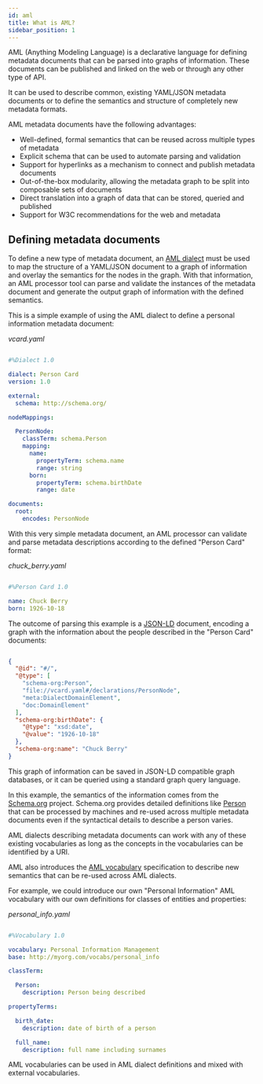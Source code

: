 ```yaml
---
id: aml
title: What is AML?
sidebar_position: 1
---
```


AML (Anything Modeling Language) is a declarative language for defining metadata documents that can be parsed into graphs of information. These documents can be published and linked on the web or through any other type of API.

It can be used to describe common, existing YAML/JSON metadata documents or to define the semantics and structure of completely new metadata formats.

AML metadata documents have the following advantages:

-   Well-defined, formal semantics that can be reused across multiple types of metadata
-   Explicit schema that can be used to automate parsing and validation
-   Support for hyperlinks as a mechanism to connect and publish metadata documents
-   Out-of-the-box modularity, allowing the metadata graph to be split into composable sets of documents
-   Direct translation into a graph of data that can be stored, queried and published
-   Support for W3C recommendations for the web and metadata

## Defining metadata documents

To define a new type of metadata document, an [AML dialect](https://aml-org.github.io/aml-spec/dialects/) must be used to map the structure of a YAML/JSON document to a graph of information and overlay the semantics for the nodes in the graph.
With that information, an AML processor tool can parse and validate the instances of the metadata document and generate the output graph of information with the defined semantics.

This is a simple example of using the AML dialect to define a personal information metadata document:

_vcard.yaml_

```yaml

#%Dialect 1.0

dialect: Person Card
version: 1.0

external:
  schema: http://schema.org/

nodeMappings:

  PersonNode:
    classTerm: schema.Person
    mapping:
      name:
        propertyTerm: schema.name
        range: string
      born:
        propertyTerm: schema.birthDate
        range: date

documents:
  root:
    encodes: PersonNode

```

With this very simple metadata document, an AML processor can validate and parse metadata descriptions according to the defined "Person Card" format:

_chuck_berry.yaml_

```yaml

#%Person Card 1.0

name: Chuck Berry
born: 1926-10-18

```

The outcome of parsing this example is a [JSON-LD](https://json-ld.org/) document, encoding a graph with the information about the people described in the "Person Card" documents:

```json

{
  "@id": "#/",
  "@type": [
    "schema-org:Person",
    "file://vcard.yaml#/declarations/PersonNode",
    "meta:DialectDomainElement",
    "doc:DomainElement"
  ],
  "schema-org:birthDate": {
    "@type": "xsd:date",
    "@value": "1926-10-18"
  },
  "schema-org:name": "Chuck Berry"
}

```

This graph of information can be saved in JSON-LD compatible graph databases, or it can be queried using a standard graph query language.

In this example, the semantics of the information comes from the [Schema.org](https://schema.org/) project. Schema.org provides detailed definitions like [Person](https://schema.org/Person) that can be processed by machines and re-used across multiple metadata documents even if the syntactical details to describe a person varies.

AML dialects describing metadata documents can work with any of these existing vocabularies as long as the concepts in the vocabularies can be identified by a URI.

AML also introduces the [AML vocabulary](https://aml-org.github.io/aml-spec/vocabularies/) specification to describe new semantics that can be re-used across AML dialects.

For example, we could introduce our own "Personal Information" AML vocabulary with our own definitions for classes of entities and properties:

_personal_info.yaml_

```yaml

#%Vocabulary 1.0

vocabulary: Personal Information Management
base: http://myorg.com/vocabs/personal_info

classTerm:

  Person:
    description: Person being described

propertyTerms:

  birth_date:
    description: date of birth of a person

  full_name:
    description: full name including surnames

```

AML vocabularies can be used in AML dialect definitions and mixed with external vocabularies.
